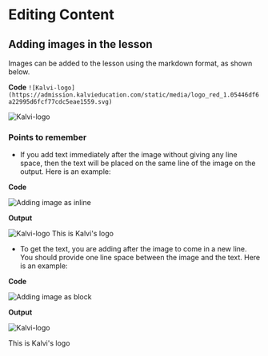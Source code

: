 # Editing Content


<Loom src="https://www.loom.com/embed/d826b90217a0458dae93fa6d8b2d3c45" />

## Adding images in the lesson
Images can be added to the lesson using the markdown format, as shown below.

**Code** 
`![Kalvi-logo](https://admission.kalvieducation.com/static/media/logo_red_1.05446df6a22995d6fcf77cdc5eae1559.svg)`

![Kalvi-logo](https://admission.kalvieducation.com/static/media/logo_red_1.05446df6a22995d6fcf77cdc5eae1559.svg)

### Points to remember
- If you add text immediately after the image without giving any line space, then the text will be placed on the same line of the image on the output.
Here is an example:

**Code** 

![Adding image as inline](https://s3.ap-south-1.amazonaws.com/kalvi-education.github.io/front-end-web-development/Adding+image+as+inline.png)

**Output**

![Kalvi-logo](https://s3.ap-south-1.amazonaws.com/assets.ynos.in/startup-logos/YNOS402090.jpg)
This is Kalvi's logo

- To get the text, you are adding after the image to come in a new line. You should provide one line space between the image and the text.
Here is an example:

**Code** 

![Adding image as block](https://s3.ap-south-1.amazonaws.com/kalvi-education.github.io/front-end-web-development/Adding+image+as+a+Block+.png)

**Output**

![Kalvi-logo](https://s3.ap-south-1.amazonaws.com/assets.ynos.in/startup-logos/YNOS402090.jpg)

This is Kalvi's logo

